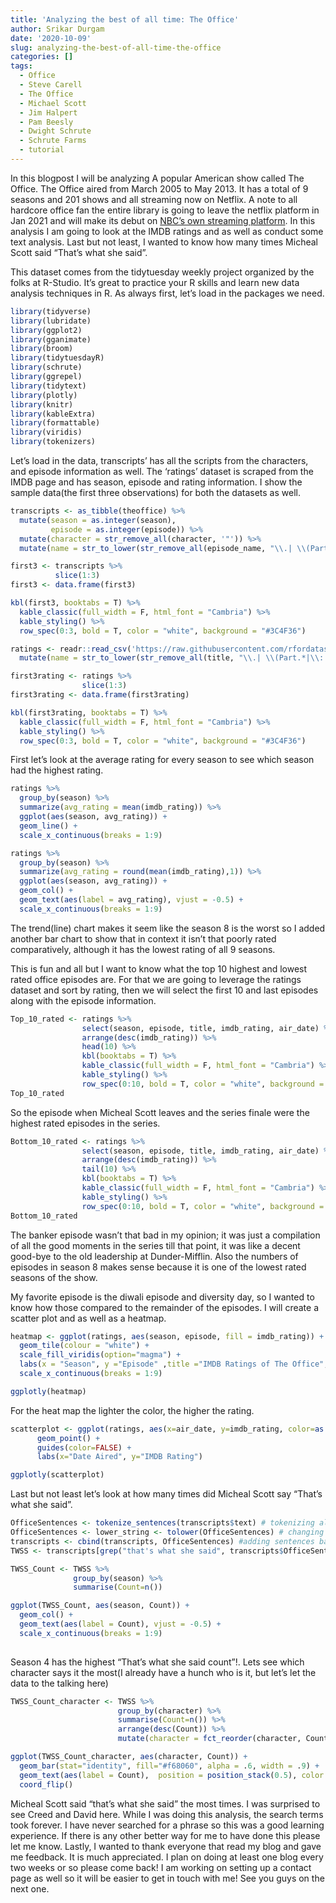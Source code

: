 ```yaml
---
title: 'Analyzing the best of all time: The Office'
author: Srikar Durgam
date: '2020-10-09'
slug: analyzing-the-best-of-all-time-the-office
categories: []
tags:
  - Office
  - Steve Carell
  - The Office
  - Michael Scott
  - Jim Halpert
  - Pam Beesly
  - Dwight Schrute
  - Schrute Farms
  - tutorial
---
```

In this blogpost I will be analyzing A popular American show called The Office. The Office aired from March 2005 to May 2013. It has a total of 9 seasons and 201 shows and all streaming now on Netflix. A note to all hardcore office fan the entire library is going to leave the netflix platform in Jan 2021 and will make its debut on [NBC's own streaming platform](https://www.vox.com/culture/2019/6/26/18759675/office-leaving-netflix-nbcuniversal-2021). In this analysis I am going to look at the IMDB ratings and as well as conduct some text analysis. Last but not least, I wanted to know how many times Micheal Scott said "That's what she said". 

This dataset comes from the tidytuesday weekly project organized by the folks at R-Studio. It's great to practice your R skills and learn new data analysis techniques in R. As always first, let's load in the packages we need. 
```r
library(tidyverse)
library(lubridate)
library(ggplot2)
library(gganimate)
library(broom)
library(tidytuesdayR)
library(schrute)
library(ggrepel)
library(tidytext)
library(plotly)
library(knitr)
library(kableExtra)
library(formattable)
library(viridis)
library(tokenizers)
```

Let's load in the data, transcripts' has all the scripts from the characters, and episode information as well.  The ‘ratings’ dataset is scraped from the IMDB page and has season, episode and rating information. I show the sample data(the first three observations) for both the datasets as well.

```r
transcripts <- as_tibble(theoffice) %>%
  mutate(season = as.integer(season),
         episode = as.integer(episode)) %>%
  mutate(character = str_remove_all(character, '"')) %>%
  mutate(name = str_to_lower(str_remove_all(episode_name, "\\.| \\(Part.*")))

first3 <- transcripts %>%
          slice(1:3) 
first3 <- data.frame(first3)

kbl(first3, booktabs = T) %>%
  kable_classic(full_width = F, html_font = "Cambria") %>%
  kable_styling() %>%
  row_spec(0:3, bold = T, color = "white", background = "#3C4F36")

ratings <- readr::read_csv('https://raw.githubusercontent.com/rfordatascience/tidytuesday/master/data/2020/2020-03-17/office_ratings.csv') %>%
  mutate(name = str_to_lower(str_remove_all(title, "\\.| \\(Part.*|\\: Part.*")))

first3rating <- ratings %>%
                slice(1:3)
first3rating <- data.frame(first3rating)

kbl(first3rating, booktabs = T) %>%
  kable_classic(full_width = F, html_font = "Cambria") %>%
  kable_styling() %>%
  row_spec(0:3, bold = T, color = "white", background = "#3C4F36")

```

First let's look at the average rating for every season to see which season had the highest rating.
```r
ratings %>%
  group_by(season) %>%
  summarize(avg_rating = mean(imdb_rating)) %>%
  ggplot(aes(season, avg_rating)) +
  geom_line() +
  scale_x_continuous(breaks = 1:9)

ratings %>%
  group_by(season) %>%
  summarize(avg_rating = round(mean(imdb_rating),1)) %>%
  ggplot(aes(season, avg_rating)) +
  geom_col() +
  geom_text(aes(label = avg_rating), vjust = -0.5) +
  scale_x_continuous(breaks = 1:9)
```

The trend(line) chart makes it seem like the season 8 is the worst so I added another bar chart to show that in context it isn't that poorly rated comparatively, although it has the lowest rating of all 9 seasons.

This is fun and all but I want to know what the top 10 highest and lowest rated office episodes are. For that we are going to leverage the ratings dataset and sort by rating, then we will select the first 10 and last episodes along with the episode information.

```r
Top_10_rated <- ratings %>% 
                select(season, episode, title, imdb_rating, air_date) %>%
                arrange(desc(imdb_rating)) %>%
                head(10) %>%
                kbl(booktabs = T) %>%
                kable_classic(full_width = F, html_font = "Cambria") %>%
                kable_styling() %>%
                row_spec(0:10, bold = T, color = "white", background = "#3C4F36")
Top_10_rated
```
So the episode when Micheal Scott leaves and the series finale were the highest rated episodes in the series. 
```r
Bottom_10_rated <- ratings %>% 
                select(season, episode, title, imdb_rating, air_date) %>%
                arrange(desc(imdb_rating)) %>%
                tail(10) %>%
                kbl(booktabs = T) %>%
                kable_classic(full_width = F, html_font = "Cambria") %>%
                kable_styling() %>%
                row_spec(0:10, bold = T, color = "white", background = "#3C4F36")
Bottom_10_rated
```

The banker episode wasn't that bad in my opinion; it was just a compilation of all the good moments in the series till that point, it was like a decent good-bye to the old leadership at Dunder-Mifflin. Also the numbers of episodes in season 8 makes sense because it is one of the lowest rated seasons of the show. 

My favorite episode is the diwali episode and diversity day, so I wanted to know how those compared to the remainder of the episodes. I will create a scatter plot and as well as a heatmap. 

```r
heatmap <- ggplot(ratings, aes(season, episode, fill = imdb_rating)) + 
  geom_tile(colour = "white") + 
  scale_fill_viridis(option="magma") +
  labs(x = "Season", y ="Episode" ,title ="IMDB Ratings of The Office",fill="Rating") +
  scale_x_continuous(breaks = 1:9)

ggplotly(heatmap)
```

For the heat map the lighter the color, the higher the rating. 

```r
scatterplot <- ggplot(ratings, aes(x=air_date, y=imdb_rating, color=as.factor(season), text=title)) + 
      geom_point() + 
      guides(color=FALSE) +
      labs(x="Date Aired", y="IMDB Rating")

ggplotly(scatterplot)

```

Last but not least let's look at how many times did Micheal Scott say "That's what she said".

```r
OfficeSentences <- tokenize_sentences(transcripts$text) # tokenizing all sentences
OfficeSentences <- lower_string <- tolower(OfficeSentences) # changing everything to lower case
transcripts <- cbind(transcripts, OfficeSentences) #adding sentences back to the orginal dataset
TWSS <- transcripts[grep("that's what she said", transcripts$OfficeSentences), ] #searching for Thats what she said
```

```r
TWSS_Count <- TWSS %>%
              group_by(season) %>%
              summarise(Count=n())

ggplot(TWSS_Count, aes(season, Count)) +
  geom_col() +
  geom_text(aes(label = Count), vjust = -0.5) +
  scale_x_continuous(breaks = 1:9)
              
```
Season 4 has the highest "That's what she said count"!. Lets see which character says it the most(I already have a hunch who is it, but let's let the data to the talking here)

```r
TWSS_Count_character <- TWSS %>%
                        group_by(character) %>%
                        summarise(Count=n()) %>%
                        arrange(desc(Count)) %>%
                        mutate(character = fct_reorder(character, Count))

ggplot(TWSS_Count_character, aes(character, Count)) +
  geom_bar(stat="identity", fill="#f68060", alpha = .6, width = .9) +
  geom_text(aes(label = Count),  position = position_stack(0.5), color = "white") +
  coord_flip() 
```

Micheal Scott said "that's what she said" the most times. I was surprised to see Creed and David here. While I was doing this analysis, the search terms took forever. I have never searched for a phrase so this was a good learning experience. If there is any other better way for me to have done this please let me know. Lastly, I wanted to thank everyone that read my blog and gave me feedback. It is much appreciated. I plan on doing at least one blog every two weeks or so please come back! I am working on setting up a contact page as well so it will be easier to get in touch with me!
See you guys on the next one.
